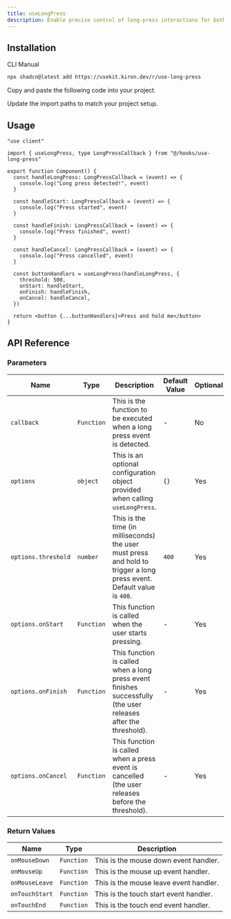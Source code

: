 ```yaml
---
title: useLongPress
description: Enable precise control of long-press interactions for both touch and mouse events with useLongPress.
---
```


<ComponentPreview name="use-long-press-demo" />

## Installation

<Tabs defaultValue="cli">

<TabsList>
  <TabsTrigger value="cli">CLI</TabsTrigger>
  <TabsTrigger value="manual">Manual</TabsTrigger>
</TabsList>

<TabsContent value="cli">

```bash
npx shadcn@latest add https://usekit.kiron.dev/r/use-long-press
```

</TabsContent>

<TabsContent value="manual">

<Steps>

<Step>Copy and paste the following code into your project.</Step>

<ComponentSource name="use-long-press" />

<Step>Update the import paths to match your project setup.</Step>

</Steps>

</TabsContent>

</Tabs>

## Usage

```tsx {3, 22-27}
"use client"

import { useLongPress, type LongPressCallback } from "@/hooks/use-long-press"

export function Component() {
  const handleLongPress: LongPressCallback = (event) => {
    console.log("Long press detected!", event)
  }

  const handleStart: LongPressCallback = (event) => {
    console.log("Press started", event)
  }

  const handleFinish: LongPressCallback = (event) => {
    console.log("Press finished", event)
  }

  const handleCancel: LongPressCallback = (event) => {
    console.log("Press cancelled", event)
  }

  const buttonHandlers = useLongPress(handleLongPress, {
    threshold: 500,
    onStart: handleStart,
    onFinish: handleFinish,
    onCancel: handleCancel,
  })

  return <button {...buttonHandlers}>Press and hold me</button>
}
```

## API Reference

### Parameters

| Name                | Type       | Description                                                                                                            | Default Value | Optional |
| ------------------- | ---------- | ---------------------------------------------------------------------------------------------------------------------- | ------------- | -------- |
| `callback`          | `Function` | This is the function to be executed when a long press event is detected.                                               | -             | No       |
| `options`           | `object`   | This is an optional configuration object provided when calling `useLongPress`.                                         | `{}`          | Yes      |
| `options.threshold` | `number`   | This is the time (in milliseconds) the user must press and hold to trigger a long press event. Default value is `400`. | `400`         | Yes      |
| `options.onStart`   | `Function` | This function is called when the user starts pressing.                                                                 | -             | Yes      |
| `options.onFinish`  | `Function` | This function is called when a long press event finishes successfully (the user releases after the threshold).         | -             | Yes      |
| `options.onCancel`  | `Function` | This function is called when a press event is cancelled (the user releases before the threshold).                      | -             | Yes      |

### Return Values

| Name           | Type       | Description                            |
| -------------- | ---------- | -------------------------------------- |
| `onMouseDown`  | `Function` | This is the mouse down event handler.  |
| `onMouseUp`    | `Function` | This is the mouse up event handler.    |
| `onMouseLeave` | `Function` | This is the mouse leave event handler. |
| `onTouchStart` | `Function` | This is the touch start event handler. |
| `onTouchEnd`   | `Function` | This is the touch end event handler.   |
